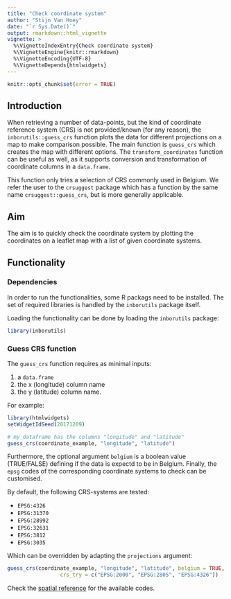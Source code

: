 ```yaml
---
title: "Check coordinate system"
author: "Stijn Van Hoey"
date: "`r Sys.Date()`"
output: rmarkdown::html_vignette
vignette: >
  %\VignetteIndexEntry{Check coordinate system}
  %\VignetteEngine{knitr::rmarkdown}
  %\VignetteEncoding{UTF-8}
  %\VignetteDepends{htmlwidgets}
---
```


```r
knitr::opts_chunk$set(error = TRUE)
```

## Introduction

When retrieving a number of data-points, but the kind of coordinate reference system (CRS) is not provided/known (for any reason), the `inborutils::guess_crs` function plots the data for different projections on a map to make comparison possible. The main function is `guess_crs` which creates the map with different options. The `transform_coordinates` function can be useful as well, as it supports conversion and transformation of coordinate columns in a `data.frame`.

This function only tries a selection of CRS commonly used in Belgium.
We refer the user to the `crsuggest` package which has a function by the same name `crsuggest::guess_crs`, but is more generally applicable.

## Aim

The aim is to quickly check the coordinate system by plotting the coordinates on a leaflet map with a list of given coordinate systems.

## Functionality

### Dependencies

In order to run the functionalities, some R packags need to be installed. The set of required libraries is handled by the `inborutils` package itself. 

Loading the functionality can be done by loading the `inborutils` package:

```r
library(inborutils)
```

### Guess CRS function

The `guess_crs` function requires as minimal inputs:

1.  a `data.frame`
2.  the x (longitude) column name
3.  the y (latitude) column name. 

For example:

```r
library(htmlwidgets)
setWidgetIdSeed(20171209)
```


```r
# my_dataframe has the columns "longitude" and "latitude"
guess_crs(coordinate_example, "longitude", "latitude")
```

Furthermore, the optional argument `belgium` is a boolean value (TRUE/FALSE) defining if the data is expectd to be in Belgium. Finally, the `epsg` codes of the corresponding coordinate systems to check can be customised. 

By default, the following CRS-systems are tested:

* `EPSG:4326`
* `EPSG:31370`
* `EPSG:28992`
* `EPSG:32631`
* `EPSG:3812`
* `EPSG:3035`

Which can be overridden by adapting the `projections` argument:

```r
guess_crs(coordinate_example, "longitude", "latitude", belgium = TRUE, 
                 crs_try = c("EPSG:2000", "EPSG:2805", "EPSG:4326"))
```

Check the [spatial reference](http://spatialreference.org) for the available codes.
